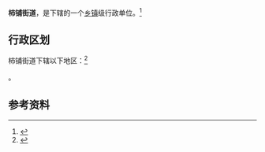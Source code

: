 {{expand|time=2013-11-05T14:46:06+00:00}}
{{中国乡级行政区|42/06/06/008/000}}

'''柿铺街道'''，是{{PRC admin/fullname|42/06/06/008/000|3}}下辖的一个[[乡镇|乡镇]]级行政单位。<ref>{{PRC admin/ref sgc|{{PRC admin/parent|42/06/06/008/000}}}}</ref>

== 行政区划 ==

柿铺街道下辖以下地区：<ref>{{PRC admin/ref sgc|42/06/06/008/000}}</ref>

{{PRC admin/children|42/06/06/008/000}}。

== 参考资料 ==

{{reflist}}

{{行政区划小作品}}
{{PRC admin/navcat|42/06/06/008/000}}